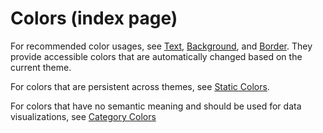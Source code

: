 # Colors (index page)

For recommended color usages, see [Text][1], [Background][2], and [Border][3].
They provide accessible colors that are automatically changed based on the
current theme.

For colors that are persistent across themes, see [Static Colors][4].

For colors that have no semantic meaning and should be used for data
visualizations, see [Category Colors][5]

[1]: /patterns/color/text
[2]: /patterns/color/background
[3]: /patterns/color/border
[4]: /patterns/color/static
[5]: /patterns/color/category
